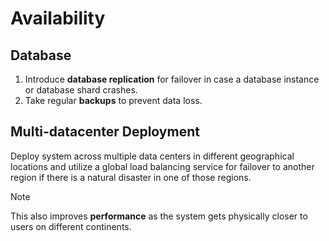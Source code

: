 # Availability

## Database

1. Introduce **database replication** for failover in case a database instance or database shard crashes.
2. Take regular **backups** to prevent data loss.


## Multi-datacenter Deployment

Deploy system across multiple data centers in different geographical locations and utilize a global load balancing service for failover to another region if there is a natural disaster in one of those regions.

> [!NOTE]
> This also improves **performance** as the system gets physically closer to users on different continents.
